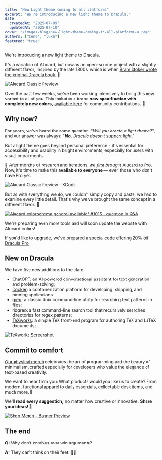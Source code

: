 ```yaml
---
title: "New Light theme coming to all platforms"
excerpt: "We're introducing a new light theme to Dracula."
date:
  createdAt: "2025-07-09"
  updatedAt: "2025-07-10"
cover: "/images/blog/new-light-theme-coming-to-all-platforms-a.png"
authors: ["zeno", "luxa"]
featured: "true"
---
```


We're introducing a new light theme to Dracula.

It's a variation of Alucard, but now as an open-source project with a slightly different flavor, inspired by the late 1800s, which is when [Bram Stoker wrote the original Dracula book.](https://en.wikipedia.org/wiki/Dracula) 📒

![Alucard Classic Preview](/images/blog/new-light-theme-coming-to-all-platforms-a.png)

Over the past few weeks, we've been working intensively to bring this new variant to all of you. This includes a brand **new specification with completely new colors,** [available here](/spec) for community contributions. 🧩

## Why now?

For years, we've heard the same question: "_Will you create a light theme?_", and our answer was always: "_**No.** Dracula doesn't support light._"

But a light theme goes beyond personal preference - it's essential for accessibility and usability in bright environments, especially for users with visual impairments.

🎯 After months of research and iterations, _we first brought_ [Alucard to Pro.](/blog/dracula-pro-2.0-our-first-light-theme) Now, it's time to make this **available to everyone** — even those who don't have Pro yet.

![Alucard Classic Preview - XCode](/images/blog/new-light-theme-coming-to-all-platforms-b.png)

But as with everything we do, we couldn't simply copy and paste, we had to examine every little detail. That's why we've brought the same concept in a different flavor. 💛

[![Alucard colorschema general available? #1015 - question in Q&A](/images/blog/new-light-theme-coming-to-all-platforms-c.png)](https://github.com/orgs/dracula/discussions/1015)

We're preparing even more tools and will soon update the website with Alucard colors!

If you'd like to upgrade, we've prepared a [special code offering 20% off Dracula Pro.](https://draculatheme.gumroad.com/l/dracula-pro/SUNR1S3)

## New on Dracula

We have five new additions to the clan:

- [ChatGPT](/chatgpt): an AI-powered conversational assistant for text generation and problem-solving;
- [Docker](/docker): a containerization platform for developing, shipping, and running applications.
- [grep](/grep): a classic Unix command-line utility for searching text patterns in files;
- [ripgrep](/ripgrep): a fast command-line search tool that recursively searches directories for regex patterns;
- [TeXworks](/texworks): a simple TeX front-end program for authoring TeX and LaTeX documents;

[![TeXworks Screenshot](/images/blog/new-light-theme-coming-to-all-platforms-d.png)](/texworks)

## Commit to comfort

[Our physical merch](/shop) celebrates the art of programming and the beauty of minimalism, crafted especially for developers who value the elegance of text-based creativity.

We want to hear from you: What products would you like us to create? From modern, functional apparel to daily essentials, collectable desk items, and much more. 🤔

We'll **read every suggestion,** no matter how creative or innovative. **Share your ideas!** 💜

[![Shop Merch - Banner Preview](/images/blog/new-light-theme-coming-to-all-platforms-e.jpeg)](/shop)

## The end

**Q:** Why don't zombies ever win arguments?

**A:** They can't think on their feet. 🧟‍♂️
